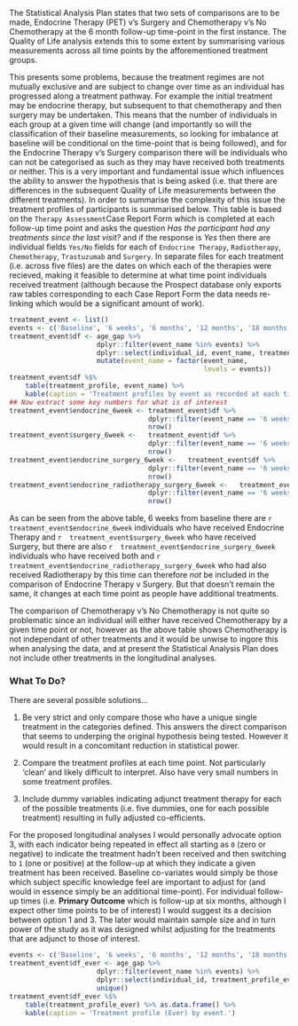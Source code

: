 The Statistical Analysis Plan states that two sets of comparisons are to be made, Endocrine Therapy (PET) v's Surgery and Chemotherapy v's No Chemotherapy at the 6 month follow-up time-point in the first instance.  The Quality of Life analysis extends this to some extent by summarising various measurements across all time points by the afforementioned treatment groups.

This presents some problems, because the treatment regimes are not mutually exclusive and are subject to change over time as an individual has progressed along a treatment pathway.  For example the initial treatment may be endocrine therapy, but subsequent to that chemotherapy and then surgery may be undertaken.  This means that the number of individuals in each group at a given time will change (and importantly so will the classification of their baseline measurements, so looking for imbalance at baseline will be conditional on the time-point that is being followed), and for the Endocrine Therapy v's Surgery comparison there will be individuals who can not be categorised as such as they may have received both treatments or neither.  This is a very important and fundamental issue which influences the ability to answer the hypothesis that is being asked (i.e. that there are differences in the subsequent Quality of Life measurements between the different treatments).  In order to summarise the complexity of this issue the treatment profiles of participants is summarised below.  This table is based on the `Therapy Assessment`Case Report Form which is completed at each follow-up time point and asks the question *Has the participant had any treatments since the last visit?* and if the response is *Yes* then there are individual fields `Yes/No` fields for each of `Endocrine Therapy`, `Radiotherapy`, `Chemotherapy`, `Trastuzumab` and `Surgery`.  In separate files for each treatment (i.e. across five files) are the dates on which each of the therapies were recieved, making it feasible to determine at what time point individuals received treatment (although because the Prospect database only exports raw tables corresponding to each Case Report Form the data needs re-linking which would be a significant amount of work).

```r
treatment_event <- list()
events <- c('Baseline', '6 weeks', '6 months', '12 months', '18 months', '24 months')
treatment_event$df <- age_gap %>%
                      dplyr::filter(event_name %in% events) %>%
                      dplyr::select(individual_id, event_name, treatment_profile) %>%
                      mutate(event_name = factor(event_name,
                                                 levels = events))
treatment_event$df %$%
    table(treatment_profile, event_name) %>%
    kable(caption = 'Treatment profiles by event as recorded at each time point.')
## Now extract some key numbers for what is of interest
treatment_event$endocrine_6week <- treatment_event$df %>%
                                   dplyr::filter(event_name == '6 weeks' & treatment_profile == 'Endocrine') %>%
                                   nrow()
treatment_event$surgery_6week <-   treatment_event$df %>%
                                   dplyr::filter(event_name == '6 weeks' & treatment_profile == 'Surgery') %>%
                                   nrow()
treatment_event$endocrine_surgery_6week <-   treatment_event$df %>%
                                   dplyr::filter(event_name == '6 weeks' & treatment_profile == 'Endocrine + Surgery') %>%
                                   nrow()
treatment_event$endocrine_radiotherapy_surgery_6week <-   treatment_event$df %>%
                                   dplyr::filter(event_name == '6 weeks' & treatment_profile == 'Endocrine + Radiotherapy + Surgery') %>%
                                   nrow()


```

As can be seen from the above table, 6 weeks from baseline there are `r treatment_event$endocrine_6week` individuals who have received Endocrine Therapy and `r  treatment_event$surgery_6week` who have received Surgery, but there are also `r  treatment_event$endocrine_surgery_6week` individuals who have received both and `r treatment_event$endocrine_radiotherapy_surgery_6week` who had also received Radiotherapy by this time can therefore *not* be included in the comparison of Endocrine Therapy v Surgery.  But that doesn't remain the same, it changes at each time point as people have additional treatments.

The comparison of Chemotherapy v's No Chemotherapy is not quite so problematic since an individual will either have received Chemotherapy by a given time point or not, however as the above table shows Chemotherapy is not independant of other treatments and it would be unwise to ingore this when analysing the data, and at present the Statistical Analysis Plan does not include other treatments in the longitudinal analyses.

### What To Do?

There are several possible solutions...

1. Be very strict and only compare those who have a unique single treatment in the categories defined.  This answers the direct comparison that seems to underping the original hypothesis being tested.  However it would result in a concomitant reduction in statistical power.

2. Compare the treatment profiles at each time point.  Not particularly 'clean' and likely difficult to interpret.  Also have very small numbers in some treatment profiles.

3. Include dummy variables indicating adjunct treatment therapy for each of the possible treatments (i.e. five dummies, one for each possible treatment) resulting in fully adjusted co-efficients.

For the proposed longitudinal analyses I would personally advocate option 3, with each indicator being repeated in effect all starting as `0` (zero or negative) to indicate the treatment hadn't been received and then switching to `1` (one or positive) at the follow-up at which they indicate a given treatment has been received.  Baseline co-variates would simply be those which subject specific knowledge feel are important to adjust for (and would in essence simply be an additional time-point).  For individual follow-up times (i.e. **Primary Outcome** which is follow-up at six months, although I expect other time points to be of interest) I would suggest its a decision between option 1 and 3.  The later would maintain sample size and in turn power of the study as it was designed whilst adjusting for the treatments that are adjunct to those of interest.

```r
events <- c('Baseline', '6 weeks', '6 months', '12 months', '18 months', '24 months')
treatment_event$df_ever <- age_gap %>%
                      dplyr::filter(event_name %in% events) %>%
                      dplyr::select(individual_id, treatment_profile_ever) %>%
                      unique()
treatment_event$df_ever %$%
    table(treatment_profile_ever) %>% as.data.frame() %>%
    kable(caption = 'Treatment profile (Ever) by event.')

```
